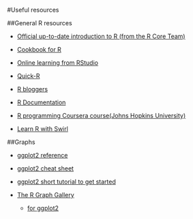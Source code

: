 #Useful resources

##General R resources

* [Official up-to-date introduction to R (from the R Core Team)](https://cran.r-project.org/doc/manuals/r-release/R-intro.pdf)

* [Cookbook for R](http://www.cookbook-r.com/)

* [Online learning from RStudio](https://www.rstudio.com/online-learning/)

* [Quick-R](https://www.statmethods.net/)

* [R bloggers](https://www.r-bloggers.com/)

* [R Documentation](https://www.rdocumentation.org/)

* [R programming Coursera course(Johns Hopkins University)](https://www.coursera.org/learn/r-programming)

* [Learn R with Swirl](https://swirlstats.com/)

##Graphs

* [ggplot2 reference](https://ggplot2.tidyverse.org/reference/)

* [ggplot2 cheat sheet](https://www.rstudio.com/wp-content/uploads/2015/03/ggplot2-cheatsheet.pdf)

* [ggplot2 short tutorial to get started](https://turbofuture.com/computers/Starting-with-ggplot2-in-R)

* [The R Graph Gallery](https://www.r-graph-gallery.com/)
	* [for ggplot2](https://www.r-graph-gallery.com/portfolio/ggplot2-package/) 

